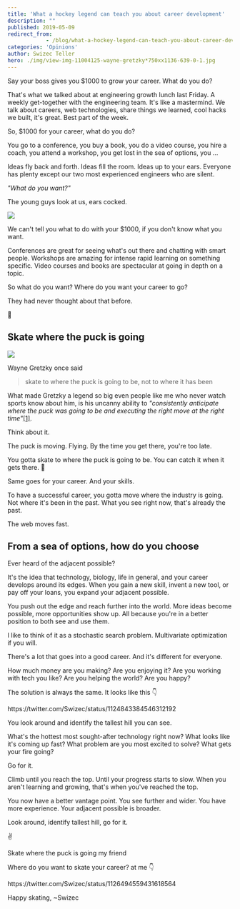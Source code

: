 ```yaml
---
title: 'What a hockey legend can teach you about career development'
description: ""
published: 2019-05-09
redirect_from: 
            - /blog/what-a-hockey-legend-can-teach-you-about-career-development/swizec/9071
categories: 'Opinions'
author: Swizec Teller
hero: ./img/view-img-11004125-wayne-gretzky*750xx1136-639-0-1.jpg
---
```

Say your boss gives you $1000 to grow your career. What do you do?





That's what we talked about at engineering growth lunch last Friday. A weekly get-together with the engineering team. It's like a mastermind. We talk about careers, web technologies, share things we learned, cool hacks we built, it's great. Best part of the week.



So, $1000 for your career, what do you do?



You go to a conference, you buy a book, you do a video course, you hire a coach, you attend a workshop, you get lost in the sea of options, you ...



Ideas fly back and forth. Ideas fill the room. Ideas up to your ears. Everyone has plenty except our two most experienced engineers who are silent.



_"What do you want?"_



The young guys look at us, ears cocked.



![](./img/media-j6Q00U29sHyzS-giphy.gif)



We can't tell you what to do with your $1000, if you don't know what you want.



Conferences are great for seeing what's out there and chatting with smart people. Workshops are amazing for intense rapid learning on something specific. Video courses and books are spectacular at going in depth on a topic.



So what do you want? Where do you want your career to go?



They had never thought about that before.



🤔



## Skate where the puck is going



![](./img/view-img-11004125-wayne-gretzky*750xx1136-639-0-1.jpg)



Wayne Gretzky once said



> skate to where the puck is going to be, not to where it has been



What made Gretzky a legend so big even people like me who never watch sports know about him, is his uncanny ability to _"consistently anticipate where the puck was going to be and executing the right move at the right time"_[\[1\]](https://en.wikipedia.org/wiki/Wayne_Gretzky).



Think about it.



The puck is moving. Flying. By the time you get there, you're too late.



You gotta skate to where the puck is going to be. You can catch it when it gets there. 🏑



Same goes for your career. And your skills.



To have a successful career, you gotta move where the industry is going. Not where it's been in the past. What you see right now, that's already the past.



The web moves fast.



## From a sea of options, how do you choose



Ever heard of the adjacent possible?



It's the idea that technology, biology, life in general, and your career develops around its edges. When you gain a new skill, invent a new tool, or pay off your loans, you expand your adjacent possible.



You push out the edge and reach further into the world. More ideas become possible, more opportunities show up. All because you're in a better position to both see and use them.



I like to think of it as a stochastic search problem. Multivariate optimization if you will.



There's a lot that goes into a good career. And it's different for everyone.



How much money are you making? Are you enjoying it? Are you working with tech you like? Are you helping the world? Are you happy?



The solution is always the same. It looks like this 👇



https&#x3A;//twitter.com/Swizec/status/1124843384546312192



You look around and identify the tallest hill you can see.



What's the hottest most sought-after technology right now? What looks like it's coming up fast? What problem are you most excited to solve? What gets your fire going?



Go for it.



Climb until you reach the top. Until your progress starts to slow. When you aren't learning and growing, that's when you've reached the top.



You now have a better vantage point. You see further and wider. You have more experience. Your adjacent possible is broader.



Look around, identify tallest hill, go for it.



✌️



Skate where the puck is going my friend



Where do you want to skate your career? at me 👇



https&#x3A;//twitter.com/Swizec/status/1126494559431618564



Happy skating, ~Swizec